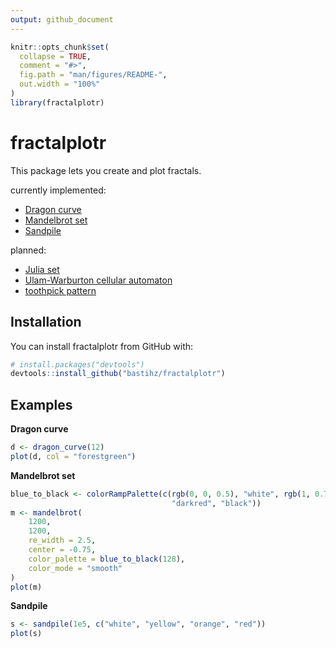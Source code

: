 ```yaml
---
output: github_document
---
```


<!-- README.md is generated from README.Rmd. Please edit that file -->

```r
knitr::opts_chunk$set(
  collapse = TRUE,
  comment = "#>",
  fig.path = "man/figures/README-",
  out.width = "100%"
)
library(fractalplotr)
```


# fractalplotr

This package lets you create and plot fractals.

currently implemented:

* [Dragon curve](https://en.wikipedia.org/wiki/Dragon_curve)
* [Mandelbrot set](https://en.wikipedia.org/wiki/Mandelbrot_set)
* [Sandpile](https://en.wikipedia.org/wiki/Abelian_sandpile_model)

planned:

* [Julia set](https://en.wikipedia.org/wiki/Julia_set)
* [Ulam-Warburton cellular automaton](https://en.wikipedia.org/wiki/Ulam%E2%80%93Warburton_automaton)
* [toothpick pattern](https://en.wikipedia.org/wiki/Toothpick_sequence)


## Installation

You can install fractalplotr from GitHub with:

``` r
# install.packages("devtools")
devtools::install_github("bastihz/fractalplotr")
```


## Examples

**Dragon curve**

```r
d <- dragon_curve(12)
plot(d, col = "forestgreen")
```


**Mandelbrot set**

```r
blue_to_black <- colorRampPalette(c(rgb(0, 0, 0.5), "white", rgb(1, 0.75, 0), 
                                    "darkred", "black"))
m <- mandelbrot(
    1200, 
    1200,
    re_width = 2.5,
    center = -0.75,
    color_palette = blue_to_black(128),
    color_mode = "smooth"
)
plot(m)
```


**Sandpile**

```r
s <- sandpile(1e5, c("white", "yellow", "orange", "red"))
plot(s)
```
